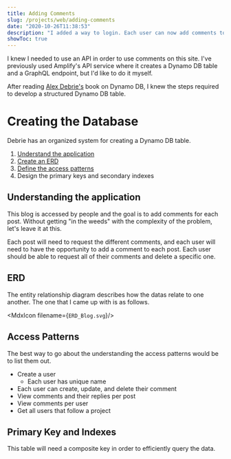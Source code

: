 ```yaml
---
title: Adding Comments
slug: /projects/web/adding-comments
date: "2020-10-26T11:38:53"
description: "I added a way to login. Each user can now add comments to posts."
showToc: true
---
```




I knew I needed to use an API in order to use comments on this site. I've previously used Amplify's API service where it creates a Dynamo DB table and a GraphQL endpoint, but I'd like to do it myself.  

After reading [Alex Debrie's](https://twitter.com/alexbdebrie?s=21) book on Dynamo DB, I knew the steps required to develop a structured Dynamo DB table. 

# Creating the Database

Debrie has an organized system for creating a Dynamo DB table.

1. [Understand the application](#understanding-the-application)
2. [Create an ERD](#erd)
3. [Define the access patterns](#access-patterns)
4. Design the primary keys and secondary indexes

## Understanding the application

This blog is accessed by people and the goal is to add comments for each post. Without getting "in the weeds" with the complexity of the problem, let's leave it at this.

 Each post will need to request the different comments, and each user will need to have the opportunity to add a comment to each post. Each user should be able to request all of their comments and delete a specific one.

## ERD

The entity relationship diagram describes how the datas relate to one another. The one that I came up with is as follows. 

<MdxIcon filename={`ERD_Blog.svg`}/>

## Access Patterns 

The best way to go about the understanding the access patterns would be to list them out.

- Create a user
  - Each user has unique name
- Each user can create, update, and delete their comment
- View comments and their replies per post
- View comments per user
- Get all users that follow a project

## Primary Key and Indexes

This table will need a composite key in order to efficiently query the data. 


